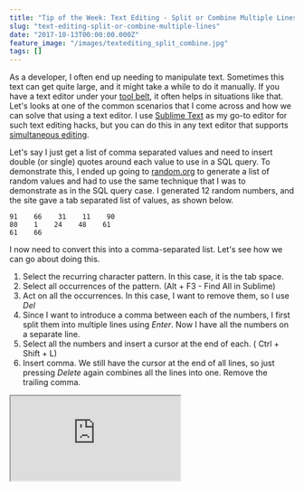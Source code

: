 ```yaml
---
title: "Tip of the Week: Text Editing - Split or Combine Multiple Lines"
slug: "text-editing-split-or-combine-multiple-lines"
date: "2017-10-13T00:00:00.000Z"
feature_image: "/images/textediting_split_combine.jpg"
tags: []
---
```


As a developer, I often end up needing to manipulate text. Sometimes this text can get quite large, and it might take a while to do it manually. If you have a text editor under your [tool belt](__GHOST_URL__/blog/tools-that-I-use/), it often helps in situations like that. Let's looks at one of the common scenarios that I come across and how we can solve that using a text editor. I use [Sublime Text](https://www.sublimetext.com/) as my go-to editor for such text editing hacks, but you can do this in any text editor that supports [simultaneous editing](https://en.wikipedia.org/wiki/Simultaneous_editing).

Let's say I just get a list of comma separated values and need to insert double (or single) quotes around each value to use in a SQL query. To demonstrate this, I ended up going to [random.org](https://www.random.org/integers/) to generate a list of random values and had to use the same technique that I was to demonstrate as in the SQL query case. I generated 12 random numbers, and the site gave a tab separated list of values, as shown below.

    91    66    31    11    90
    80    1    24    48    61
    61    66
    

I now need to convert this into a comma-separated list. Let's see how we can go about doing this.

1.  Select the recurring character pattern. In this case, it is the tab space.
2.  Select all occurrences of the pattern. (Alt + F3 - Find All in Sublime)
3.  Act on all the occurrences. In this case, I want to remove them, so I use _Del_
4.  Since I want to introduce a comma between each of the numbers, I first split them into multiple lines using _Enter_. Now I have all the numbers on a separate line.
5.  Select all the numbers and insert a cursor at the end of each. ( Ctrl + Shift + L)
6.  Insert comma. We still have the cursor at the end of all lines, so just pressing _Delete_ again combines all the lines into one. Remove the trailing comma.

<iframe src="https://www.youtube.com/embed/nDDWviJ5xHM" />

Though this is a specific example, I hope you get the general idea on how to go about manipulating text, to split and combine as required. I hope you will be able to insert double (or single) quotes around each value in the comma separated values that we have now, to use in a SQL query!